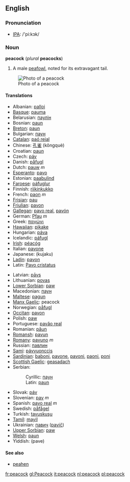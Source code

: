 {{wikipedia}}
==English==
=== Pronunciation ===
*[[w:IPA|IPA]]: /'pi:kɔk/

=== Noun ===
'''peacock''' (''plural'' '''peacocks''')

# A male [[peafowl]], noted for its extravagant tail.


[[Image:Peacock_small.jpg|Photo of a peacock]]

==== Translations ====
{{top}}
*Albanian: [[palloi]]
*[[Basque]]: [[pauma]]
*Belarusian: [[паулін]]
*Bosnian: [[paun#Bosnian|paun]] {{m}}
*[[Breton]]: [[paun]]
*Bulgarian: [[паун#Bulgarian|паун]] {{m}}
*[[Catalan]]: [[paó reial]]
*Chinese: [[孔雀]] (kǒngquè)
*Croatian: [[paun#Croatian|paun]] {{m}}
*Czech: [[páv]]
*Danish: [[påfugl]]
*Dutch: [[pauw]] ''m''
*[[Esperanto]]: [[pavo]]
*Estonian: [[paabulind]]
*[[Faroese]]: [[páfuglur]]
*Finnish: [[riikinkukko]]
*French: [[paon]] ''m''
*[[Frisian]]: [[pau]]
*[[Friulian]]: [[pavon]]
*[[Gallegan]]: [[pavo real]], [[pavón]]
*German: [[Pfau]] ''m''
*Greek: [[παγώνι]]
*[[Hawaiian]]: [[pikake]]
*Hungarian: [[páva]]
*Icelandic: [[páfugl]]
*[[Irish]]: [[péacóg]]
*Italian: [[pavone]]
*Japanese: [[]] (kujaku)
*[[Ladin]]: [[pavon]]
*Latin: [[Pavo cristatus]]
{{mid}}
*Latvian: [[pāvs]]
*Lithuanian: [[povas]]
*[[Lower Sorbian]]: [[paw]]
*Macedonian: [[паун#Macedonian|паун]] {{m}}
*[[Maltese]]: [[pagun]]
*[[Manx Gaelic]]: peacock
*Norwegian: [[påfugl]]
*[[Occitan]]: [[pavon]]
*Polish: [[paw]] '' ''
*Portuguese: [[pavăo real]]
*Romanian: [[păun]]
*[[Romansh]]: [[pavun]]
*[[Romany]]: [[pavuno]] ''m''
*Russian: [[павлин]] {{m}}
*[[Sami]]: [[pávvuonccis]]
*[[Sardinian]]: [[baboni]], [[pavone]], [[pavoni]], [[paoni]], [[poni]]
*[[Scottish Gaelic]]: [[geasadach]]
*Serbian:
*:Cyrillic: [[паун#Serbian|паун]] {{m}}
*:Latin: [[paun#Serbian|paun]] {{m}}
*Slovak: [[páv]]
*Slovenian: [[pav]] ''m''
*Spanish: [[pavo real]] ''m''
*Swedish: [[påfågel]]
*Turkish: [[tavuskuşu]]
*[[Tamil]]: [[mayil]]
*Ukrainian: [[павич]] ([[pavič]])
*[[Upper Sorbian]]: [[paw]]
*[[Welsh]]: [[paun]]
*Yiddish: [[]] (pave)
{{bottom}}

====See also====
* [[peahen]]
[[fr:peacock]]
[[gl:Peacock]]
[[it:peacock]]
[[nl:peacock]]
[[pl:peacock]]